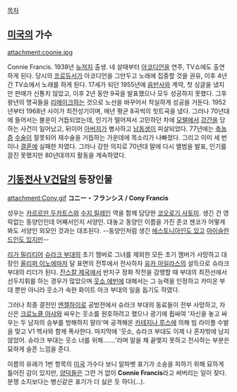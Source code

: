 [[목차]]

== [[미국]]의 가수 ==

attachment:coonie.jpg

Connie Francis. 1938년 [[뉴저지]] 출생. 네 살때부터 [[아코디언]]을 연주, TV쇼에도 출연하게 된다. 당시의 [[프로듀서]]가 아코디언을 그만두고 노래에 집중할 것을 권유, 이후 4년간 TV쇼에서 노래를 하게 된다. 
17세가 되던 1955년에 [[음반]]사와 계약, 첫 싱글을 냈지만 판매가 신통치 않았고, 이후 2년 동안 9곡을 발표했으나 모두 성공하지 못했다. 그후 왕년의 명곡들을 [[리메이크]]하는 것으로 노선을 바꾸어서 착실하게 성공을 거둔다. 1952년부터 1968년 사이가 최전성기이며, 매년 평균 8곡씩의 힛트곡을 냈다. 
그러나 70년대에 들어서는 불운이 거듭되었는데, 인기가 떨어져서 고민하던 차에 [[모텔]]에서 [[강간]]을 당하는 사건이 일어났고, 뒤이어 [[아버지]]가 병사하고 [[남동생]]이 피살되었다. 77년에는 [[축농증]] [[수술]]이 잘못되어 재수술을 거듭하는 가운데에 목소리가 나빠졌다. 그리고 이미 세 번이나 [[결혼]]에 실패한 차였다. 그러나 강한 의지로 70년대 말에 다시 앨범을 발표, 인기를 끌진 못했지만 80년대까지 활동을 계속하였다. 

== [[기동전사 V건담]]의 등장인물 ==
attachment:Cony.gif
'''コニー・フランシス / Cony Francis'''

성우는 [[카르르만 두카트스]]와 [[수지 릴레인]] 역을 함께 담당한 [[코오로기 사토미]]. 생긴 건 영락없는 동양인인데 어째서인지 서양인. 대놓고 동양인 이름을 가진 준코 젠코가 어떻게 봐도 서양인 외모인 것과는 대조된다. --동양인처럼 생긴 [http://bit.ly/VQgRXD 에스토니아인도 있고] [http://bit.ly/1vOZEuQ 아이슬란드인도 있지만]--

[[리가 밀리티어]] [[슈라크 부대]]의 초기 멤버로 그녀를 제외한 모든 초기 멤버가 사망하고 대장인 [[올리퍼 이노에]]마저 달 표면의 전투에서 전사하자 [[유카 마일라스]]의 설득으로 슈라크 부대의 리더가 된다.
[[잔스칼 제국]]에서 반지구 정화 작전을 감행할 때 부대의 최전선에서 선두지휘를 하는 경우가 많았으며 [[웃소 에빈]]에 대해서는 그 능력을 인정하고 카미온 부대 뿐만 아니라 웃소가 속한 화이트 아크 부대의 일을 돕기도 하였다.

{{{#!html
<iframe width="560" height="315" src="//www.youtube.com/embed/I1HsGdZ0zJ4" frameborder="0" allowfullscreen></iframe>
}}}
그러나 최종 결전인 [[엔젤하이로]] 공방전에서 슈라크 부대의 동료들이 전부 사망하고, 자신은 [[크로노클 아샤]]와 싸우는 웃소를 원호하려고 했으나 광기에 휩싸여 '자신을 놓고 싸우는 두 남자의 승부를 방해하지 말라'며 공격해온 [[카테지나 루스]]에 의해 빔 라이플 수발을 맞고 V1 헥사와 함께 폭사한다. 마지막에 '웃소, 슈라크 부대도 이제 나 혼자밖에 남지 않았어. 슈라크 부대는 웃소 너를 위해.......'라며 말을 채 끝맺지 못하고 전사하는 부분은 묘하게 슬픈 느낌을 준다.

이름의 유래가 1번 항목의 [[미국]] 가수다 보니 알파벳 표기가 소송을 피하기 위해 묘하게 틀어진 감이 있지만, [[양덕]]들은 그런 거 없이 '''Connie Francis'''라고 써버리는 일이 잦다. 분쟁 소지보다는 병신같은 표기가 더 싫은 듯 하다(...).
